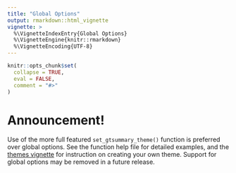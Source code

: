 ---
title: "Global Options"
output: rmarkdown::html_vignette
vignette: >
  %\VignetteIndexEntry{Global Options}
  %\VignetteEngine{knitr::rmarkdown}
  %\VignetteEncoding{UTF-8}
---

```{r, include = FALSE}
knitr::opts_chunk$set(
  collapse = TRUE,
  eval = FALSE,
  comment = "#>"
)
```

# Announcement!

Use of the more full featured `set_gtsummary_theme()` function is preferred over global options.
See the function help file for detailed examples, and the [themes vignette](http://www.danieldsjoberg.com/gtsummary/articles/themes.html) for instruction on creating your own theme.
Support for global options may be removed in a future release.
